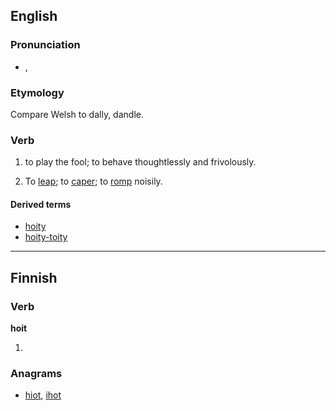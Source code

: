 ==English==

===Pronunciation===
* {{a|UK}} {{IPA|/ˈhɔɪ.ti/}}, {{X-SAMPA|/"hOI.ti/}}

===Etymology===
Compare Welsh {{term|hoetian}} to dally, dandle.

===Verb===
{{head|en|verb}}

# {{context|archaic|lang=en}} to play the fool; to behave thoughtlessly and frivolously.
# {{context|obsolete|lang=en}} To [[leap]]; to [[caper]]; to [[romp]] noisily.
#: {{rfquotek|Beaumont and Flanders}}

====Derived terms====
* [[hoity]] <!--I presume-->
* [[hoity-toity]]

----

==Finnish==

===Verb===
'''hoit'''

# {{fi-form of|type=verb|pr=second-person|pl=singular|mood=indicative|tense=past|hokea}}

===Anagrams===
* [[hiot#Finnish|hiot]], [[ihot#Finnish|ihot]]